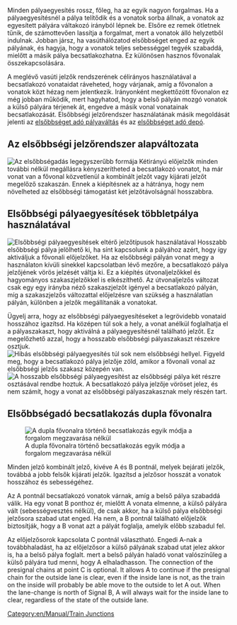 
{{hu/Community/Junctionary/Csomópontmenü}}
Minden pályaegyesítés rossz, főleg, ha az egyik nagyon forgalmas. Ha a pályaegyesítésnél a pálya telítődik és a vonatok sorba állnak, a vonatok az egyesített pályára váltakozó irányból lépnek be. Elsőre ez remek ötletnek tűnik, de számottevően lassítja a forgalmat, mert a vonatok álló helyzetből indulnak. Jobban jársz, ha vasúthálózatod elsőbbséget enged az egyik pályának, és hagyja, hogy a vonatok teljes sebességgel tegyék szabaddá, mielőtt a másik pálya becsatlakozhatna. Ez különösen hasznos fővonalak összekapcsolására.

A meglévő vasúti jelzők rendszerének célirányos használatával a becsatlakozó vonataidat ráveheted, hogy várjanak, amíg a fővonalon a vonatok közt hézag nem jelentkezik. Irányonként megkettőzött fővonalon ez még jobban működik, mert hagyhatod, hogy a belső pályán mozgó vonatok a külső pályára térjenek át, engedve a másik vonal vonatainak becsatlakozását. Elsőbbségi jelzőrendszer használatának másik megoldását jelenti az [[hu/Community/Junctionary/Csomópont/Elsőbbséget adó pályaváltás|elsőbbséget adó pályaváltás]] és az [[hu/Manual/Vasúti járműtelep építése#halado-jarmutelep-konfiguraciok|elsőbbséget adó depó]].

==Az elsőbbségi jelzőrendszer alapváltozata==
[[File:en/Community/Junctionary/Basic priority.png|none|frame|Az elsőbbségadás legegyszerűbb formája]]
Kétirányú előjelzők minden további nélkül megállásra kényszerítheted a becsatlakozó vonatot, ha már vonat van a fővonal közvetlenül a kombinált jelzőt vagy kijárati jelzőt megelőző szakaszán. Ennek a kiépítésnek az a hátránya, hogy nem növelheted az elsőbbségi támogatást két jelzőtávolságnál hosszabbra.

==Elsőbbségi pályaegyesítések többletpálya használatával==
[[File:en/Community/Junctionary/Priority merges.png|none|frame|Elsőbbségi pályaegyesítések eltérő jelzőtípusok használatával]]
Hosszabb elsőbbségi pálya jelölhető ki, ha sínt kapcsolunk a pályához azért, hogy így aktiváljuk a fővonali előjelzőket. Ha az elsőbbségi pályán vonat megy a használaton kívüli sínekkel kapcsolatban lévő mezőre, a becsatlakozó pálya jelzőjének vörös jelzését váltja ki. Ez a kiépítés útvonaljelzőkkel és hagyományos szakaszjelzőkkel is elkészíthető. Az útvonaljelzős változat csak egy egy irányba néző szakaszjelzőt igényel a becsatlakozó pályán, míg a szakaszjelzős változattal előjelzésre van szükség a használatlan pályán, különben a jelzők megállítanák a vonatokat.

Ügyelj arra, hogy az elsőbbségi pályaegyesítéseket a legrövidebb vonataid hosszához igazítsd. Ha középen túl sok a hely, a vonat anélkül foglalhatja el a pályaszakaszt, hogy aktiválná a pályaegyesítésnél található jelzőt. Ez megelőzhető azzal, hogy a hosszabb elsőbbségi pályaszakaszt részekre osztjuk.
[[File:en/Community/Junctionary/Flawed priority.png|none|frame|Hibás elsőbbségi pályaegyesítés túl sok nem elsőbbségi hellyel. Figyeld meg, hogy a becsatlakozó pálya jelzője zöld, amikor a fővonali vonal az elsőbbségi jelzős szakasz közepén van.]]
[[File:en/Community/Junctionary/Fixed priority.png|none|frame|A hosszabb elsőbbségi pályaegyesítést az elsőbbségi pálya két részre osztásával rendbe hoztuk. A becsatlakozó pálya jelzője vöröset jelez, és nem számít, hogy a vonat az elsőbbségi pályaszakasznak mely részén tart.]]

==Elsőbbségadó becsatlakozás dupla fővonalra==
[[File:en/Community/Junctionary/Rightofwaymerge.png|none|frame|A dupla fővonalra történő becsatlakozás egyik módja a forgalom megzavarása nélkül]]

Minden jelző kombinált jelző, kivéve A és B pontnál, melyek bejárati jelzők, továbbá a jobb felsők kijárati jelzők. Igazítsd a jelzősor hosszát a vonatok hosszához és sebességéhez.

Az A pontnál becsatlakozó vonatok várnak, amíg a belső pálya szabaddá válik. Ha egy vonat B ponthoz ér, mielőtt A vonata elmenne, a külső pályára vált (sebességvesztés nélkül), de csak akkor, ha a külső pálya elsőbbségi jelzősora szabad utat enged. Ha nem, a B pontnál található előjelzők biztosítják, hogy a B vonat azt a pályát foglalja, amelyik előbb szabadul fel. 

Az előjelzősorok kapcsolata C pontnál választható. Engedi A-nak a továbbhaladást, ha az előjelzősor a külső pályának szabad utat jelez akkor is, ha a belső pálya foglalt. mert a belső pályán haladó vonat valószínűleg a külső pályára tud menni, hogy A elhaladhasson. 
The connection of the presignal chains at point C is optional. It allows A to continue if the presignal chain for the outside lane is clear, even if the inside lane is not, as the train on the inside will probably be able move to the outside to let A out. When the lane-change is north of Signal B, A will always wait for the inside lane to clear, regardless of the state of the outside lane.

[[Category:en/Manual/Train Junctions]]